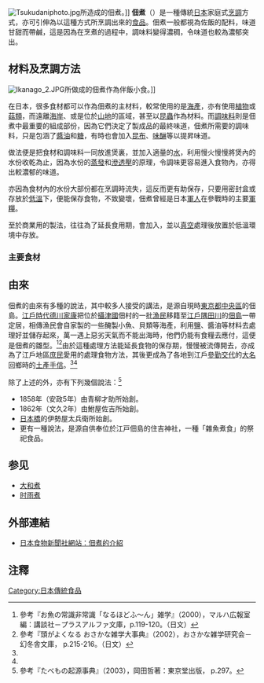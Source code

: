 [[File:Tsukudaniphoto.jpg|thumb]]所造成的佃煮。]]
'''佃煮'''（{{lang-ja|つくだに}}）是一種傳統[[日本|日本]]家庭式[[烹調|烹調]]方式，亦可引伸為以這種方式所烹調出來的[[食品|食品]]。佃煮一般都視為佐飯的配料，味道甘甜而帶鹹，這是因為在烹煮的過程中，調味料變得濃稠，令味道也較為濃郁突出。

==材料及烹調方法==
[[File:Ikanago_2.JPG|thumb]]所做成的佃煮作為伴飯小食。]]

在日本，很多食材都可以作為佃煮的主材料，較常使用的是[[海產|海產]]，亦有使用[[植物|植物]]或[[菇類|菇類]]，而遠離[[海岸|海岸]]、或是位於[[山地|山地]]的區域，甚至以[[昆蟲|昆蟲]]作為材料。而[[調味料|調味料]]則是佃煮中最重要的組成部份，因為它們決定了製成品的最終味道，佃煮所需要的調味料，只是包涵了[[醬油|醬油]]和[[糖|糖]]，有時也會加入[[昆布|昆布]]、[[味醂|味醂]]等以提昇味道。

做法便是把食材和調味料一同放進煲裏，並加入適量的[[水|水]]，利用慢火慢慢將煲內的水份收乾為止，因為水份的[[蒸發|蒸發]]和[[滲透壓|滲透壓]]的原理，令調味更容易進入食物內，亦得出較濃郁的味道。

亦因為食材內的水份大部份都在烹調時流失，這反而更有助保存，只要用密封盒或存放於[[溫度|低溫]]下，便能保存食物，不致變壞，佃煮曾經是日本[[軍人|軍人]]在參戰時的主要[[軍糧|軍糧]]。

至於商業用的製法，往往為了延長食用期，會加入{{link-en|稠化劑|Thickening agent}}，並以[[真空|真空]]處理後放置於低溫環境中存放。

=== 主要食材 ===
{{Col|
*魚類
**[[海鰻|海鰻]]
**[[銀魚|銀魚]]
**[[太平洋玉筋魚|太平洋玉筋魚]]
**[[鯉|鯉]]
**[[鯽魚|鯽魚]]
**[[鰹|鰹]]
**[[鮪魚|鮪魚]]
|
*貝殼類
**[[花蛤|花蛤]]
**[[文蛤|文蛤]]
**[[蜆|蜆]]
**[[蠔|蠔]]
*海藻類
**[[昆布|昆布]]
**[[海苔|海苔]]
**[[羊栖菜|羊栖菜]]
|
*植物
**[[蜂斗菜|蜂斗菜]]
**[[香菇|香菇]]（新鮮或乾身）
*其他
**[[磷蝦|磷蝦]]
**[[蝗蟲|蝗蟲]]
**zaza蟲（屬於[[毛翅目|毛翅目]]中的一種）<ref>[http://www.valley.ne.jp/~zaza/zazamushi.htm#1,] {{webarchive|url=https://web.archive.org/web/20130615055131/http://www.valley.ne.jp/~zaza/zazamushi.htm |date=2013-06-15 }}</ref>
**[[蠶|蠶]]蛹
**[[蜜蜂|蜜蜂]]幼蟲
}}

==由來==
佃煮的由來有多種的說法，其中較多人接受的講法，是源自現時[[東京都|東京都]][[中央區_(東京都)|中央區]]的佃島。[[江戶時代|江戶時代]][[德川家康|德川家康]]把位於[[攝津國|攝津國]]佃村的一批[[漁民|漁民]]移籍至[[江戶|江戶]][[隅田川|隅田川]]的[[佃_(東京都中央區)|佃島]]一帶定居，相傳漁民會自家製的一些醃製小魚、貝類等海產，利用[[鹽|鹽]]、醬油等材料去處理好並儲存起來，萬一遇上惡劣天氣而不能出海時，他們仍能有食糧去應付，這便是佃煮的雛型。<ref name="tsukudani1">參考『お魚の常識非常識「なるほどふ～ん」雑学』（2000），マルハ広報室編：講談社－プラスアルファ文庫，p.119-120。（日文）</ref><ref name="tsukudani2">參考『頭がよくなる おさかな雑学大事典』（2002），おさかな雑学研究会－幻冬舎文庫，  p.215-216。（日文）</ref>由於這種處理方法能延長食物的保存期，慢慢被流傳開去，亦成為了江戶地區[[庶民|庶民]]愛用的處理食物方法，其後更成為了各地到江戶[[參勤交代|參勤交代]]的[[大名_(稱謂)|大名]]回鄉時的[[名物|土產]][[手信|手信]]。<ref name="tsukudani1"></ref><ref name="tsukudani2"></ref>

除了上述的外，亦有下列幾個說法：<ref>參考『たべもの起源事典』（2003），岡田哲著：東京堂出版， p.297。</ref>
*1858年（安政5年）由青柳才助所始創。
*1862年（文久2年）由鮒屋佐吉所始創。
*[[日本橋|日本橋]]的伊勢屋太兵衛所始創。
*更有一種說法，是源自供奉位於江戸佃島的住吉神社，一種「雜魚煮食」的祭祀食品。

==参见==
* [[大和煮|大和煮]]
* [[时雨煮|时雨煮]]

==外部連結==
*[http://www.japanfoodnews.co.jp/tsukudani/tsukudani_index.htm 日本食物新聞社網站：佃煮的介紹]{{Wayback|url=http://www.japanfoodnews.co.jp/tsukudani/tsukudani_index.htm |date=20130608065341 }}{{ja}}

==注釋==
{{reflist}}

{{Authority control}}
[[Category:日本傳統食品|Category:日本傳統食品]]
